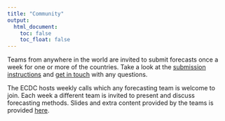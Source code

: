 ```yaml
---
title: "Community"
output:
  html_document:
    toc: false
    toc_float: false
---
```

Teams from anywhere in the world are invited to submit forecasts once a week for one or more of the countries. Take a look at the [submission instructions](https://github.com/epiforecasts/covid19-forecast-hub-europe/wiki) and [get in touch](contact.html) with any questions.


The ECDC hosts weekly calls which any forecasting team is welcome to join. Each week a different team is invited to present and discuss forecasting methods. Slides and extra content provided by the teams is provided [here](https://github.com/epiforecasts/covid19-forecast-hub-europe/tree/main/docs/presentations).
